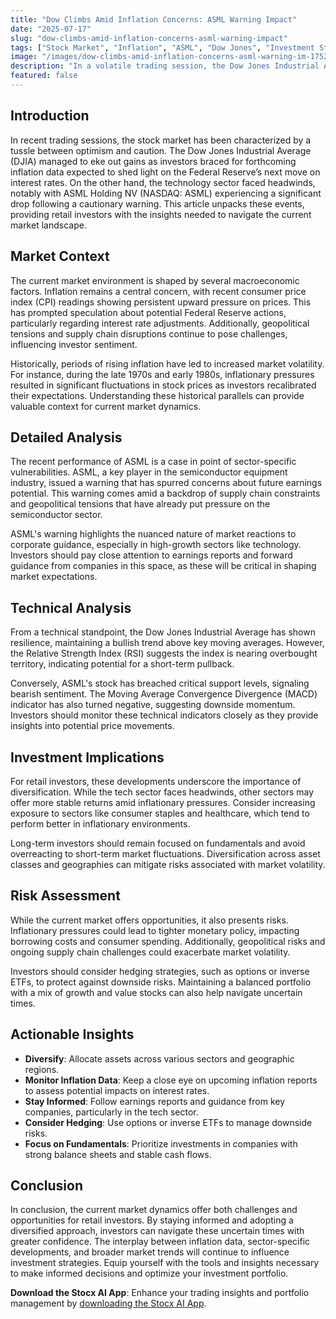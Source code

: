 ```yaml
---
title: "Dow Climbs Amid Inflation Concerns: ASML Warning Impact"
date: "2025-07-17"
slug: "dow-climbs-amid-inflation-concerns-asml-warning-impact"
tags: ["Stock Market", "Inflation", "ASML", "Dow Jones", "Investment Strategy", "Technical Analysis", "Risk Management"]
image: "/images/dow-climbs-amid-inflation-concerns-asml-warning-im-1752759057900.png"
description: "In a volatile trading session, the Dow Jones Industrial Average experienced gains as investors anticipated upcoming inflation data. However, the technology sector saw a significant pullback, particularly with ASML Holding NV (NASDAQ: ASML) plunging after issuing a cautionary statement. This development is crucial for retail investors as it highlights potential shifts in market sentiment due to inflationary pressures and sector-specific warnings. Understanding these dynamics can help investors make informed decisions about portfolio adjustments and risk management strategies. The broader market trends, historical comparisons, and expert insights provide a comprehensive backdrop to navigate these uncertain times. This article will delve into the implications of these developments, offering actionable insights and recommendations for both short-term and long-term investors. Additionally, technical analysis and risk assessments will be explored to equip investors with the necessary tools to optimize their investment strategies."
featured: false
---
```


## Introduction

In recent trading sessions, the stock market has been characterized by a tussle between optimism and caution. The Dow Jones Industrial Average (DJIA) managed to eke out gains as investors braced for forthcoming inflation data expected to shed light on the Federal Reserve’s next move on interest rates. On the other hand, the technology sector faced headwinds, notably with ASML Holding NV (NASDAQ: ASML) experiencing a significant drop following a cautionary warning. This article unpacks these events, providing retail investors with the insights needed to navigate the current market landscape.

## Market Context

The current market environment is shaped by several macroeconomic factors. Inflation remains a central concern, with recent consumer price index (CPI) readings showing persistent upward pressure on prices. This has prompted speculation about potential Federal Reserve actions, particularly regarding interest rate adjustments. Additionally, geopolitical tensions and supply chain disruptions continue to pose challenges, influencing investor sentiment.

Historically, periods of rising inflation have led to increased market volatility. For instance, during the late 1970s and early 1980s, inflationary pressures resulted in significant fluctuations in stock prices as investors recalibrated their expectations. Understanding these historical parallels can provide valuable context for current market dynamics.

## Detailed Analysis

The recent performance of ASML is a case in point of sector-specific vulnerabilities. ASML, a key player in the semiconductor equipment industry, issued a warning that has spurred concerns about future earnings potential. This warning comes amid a backdrop of supply chain constraints and geopolitical tensions that have already put pressure on the semiconductor sector.

ASML's warning highlights the nuanced nature of market reactions to corporate guidance, especially in high-growth sectors like technology. Investors should pay close attention to earnings reports and forward guidance from companies in this space, as these will be critical in shaping market expectations.

## Technical Analysis

From a technical standpoint, the Dow Jones Industrial Average has shown resilience, maintaining a bullish trend above key moving averages. However, the Relative Strength Index (RSI) suggests the index is nearing overbought territory, indicating potential for a short-term pullback.

Conversely, ASML's stock has breached critical support levels, signaling bearish sentiment. The Moving Average Convergence Divergence (MACD) indicator has also turned negative, suggesting downside momentum. Investors should monitor these technical indicators closely as they provide insights into potential price movements.

## Investment Implications

For retail investors, these developments underscore the importance of diversification. While the tech sector faces headwinds, other sectors may offer more stable returns amid inflationary pressures. Consider increasing exposure to sectors like consumer staples and healthcare, which tend to perform better in inflationary environments.

Long-term investors should remain focused on fundamentals and avoid overreacting to short-term market fluctuations. Diversification across asset classes and geographies can mitigate risks associated with market volatility.

## Risk Assessment

While the current market offers opportunities, it also presents risks. Inflationary pressures could lead to tighter monetary policy, impacting borrowing costs and consumer spending. Additionally, geopolitical risks and ongoing supply chain challenges could exacerbate market volatility.

Investors should consider hedging strategies, such as options or inverse ETFs, to protect against downside risks. Maintaining a balanced portfolio with a mix of growth and value stocks can also help navigate uncertain times.

## Actionable Insights

- **Diversify**: Allocate assets across various sectors and geographic regions.
- **Monitor Inflation Data**: Keep a close eye on upcoming inflation reports to assess potential impacts on interest rates.
- **Stay Informed**: Follow earnings reports and guidance from key companies, particularly in the tech sector.
- **Consider Hedging**: Use options or inverse ETFs to manage downside risks.
- **Focus on Fundamentals**: Prioritize investments in companies with strong balance sheets and stable cash flows.

## Conclusion

In conclusion, the current market dynamics offer both challenges and opportunities for retail investors. By staying informed and adopting a diversified approach, investors can navigate these uncertain times with greater confidence. The interplay between inflation data, sector-specific developments, and broader market trends will continue to influence investment strategies. Equip yourself with the tools and insights necessary to make informed decisions and optimize your investment portfolio.

**Download the Stocx AI App**: Enhance your trading insights and portfolio management by [downloading the Stocx AI App](https://stocx.co).
